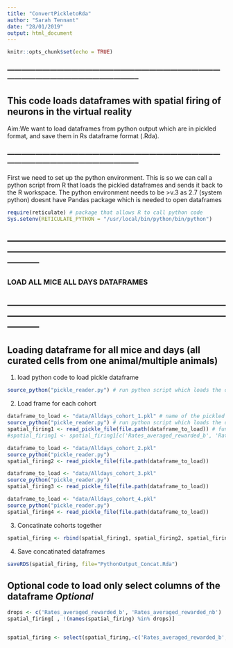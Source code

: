 ```yaml
---
title: "ConvertPickletoRda"
author: "Sarah Tennant"
date: "28/01/2019"
output: html_document
---
```


```r
knitr::opts_chunk$set(echo = TRUE)
```

### -------------------------------------------------------------------------------------------------------------------------------------------------- ###

## This code loads dataframes with spatial firing of neurons in the virtual reality

Aim:We want to load dataframes from python output which are in pickled format, and save them in Rs dataframe format (.Rda). 

### -------------------------------------------------------------------------------------------------------------------------------------------------- ###


First we need to set up the python environment. This is so we can call a python script from R that loads the pickled dataframes and sends it back to the R workspace. 
The python environment needs to be >v.3 as 2.7 (system python) doesnt have Pandas package which is needed to open dataframes

```r

require(reticulate) # package that allows R to call python code
Sys.setenv(RETICULATE_PYTHON = "/usr/local/bin/python/bin/python") 

```


## ----------------------------------------------------------------------------------------------------------------------------------------------------------- 

### LOAD ALL MICE ALL DAYS DATAFRAMES

## ----------------------------------------------------------------------------------------------------------------------------------------------------------- 

## Loading dataframe for all mice and days (all curated cells from one animal/multiple animals)

1. load python code to load pickle dataframe
```r
source_python("pickle_reader.py") # run python script which loads the dataframes - should be in working directory

```

2. Load frame for each cohort
```r
dataframe_to_load <- "data/Alldays_cohort_1.pkl" # name of the pickled dataframe want to load 
source_python("pickle_reader.py") # run python script which loads the dataframes - should be in working directory
spatial_firing1 <- read_pickle_file(file.path(dataframe_to_load)) # function to call in the python code
#spatial_firing1 <- spatial_firing1[c('Rates_averaged_rewarded_b', 'Rates_averaged_rewarded_nb')]

dataframe_to_load <- "data/Alldays_cohort_2.pkl" 
source_python("pickle_reader.py") 
spatial_firing2 <- read_pickle_file(file.path(dataframe_to_load)) 

dataframe_to_load <- "data/Alldays_cohort_3.pkl"  
source_python("pickle_reader.py") 
spatial_firing3 <- read_pickle_file(file.path(dataframe_to_load)) 

dataframe_to_load <- "data/Alldays_cohort_4.pkl" 
source_python("pickle_reader.py") 
spatial_firing4 <- read_pickle_file(file.path(dataframe_to_load)) 

```

3. Concatinate cohorts together
```r
spatial_firing <- rbind(spatial_firing1, spatial_firing2, spatial_firing3, spatial_firing4)
```

4. Save concatinated dataframes
```r
saveRDS(spatial_firing, file="PythonOutput_Concat.Rda")

```


## Optional code to load only select columns of the dataframe _Optional_
```r
drops <- c('Rates_averaged_rewarded_b', 'Rates_averaged_rewarded_nb')
spatial_firing[ , !(names(spatial_firing) %in% drops)]


spatial_firing <- select(spatial_firing,-c('Rates_averaged_rewarded_b', 'Rates_averaged_rewarded_nb'))

```

